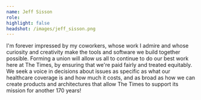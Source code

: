```yaml
---
name: Jeff Sisson
role:
highlight: false
headshot: /images/jeff_sisson.png
---
```

I'm forever impressed by my coworkers, whose work I admire and whose curiosity and creativity make the tools and software we build together possible. Forming a union will allow us all to continue to do our best work here at The Times, by ensuring that we're paid fairly and treated equitably. We seek a voice in decisions about issues as specific as what our healthcare coverage is and how much it costs, and as broad as how we can create products and architectures that allow The Times to support its mission for another 170 years!
